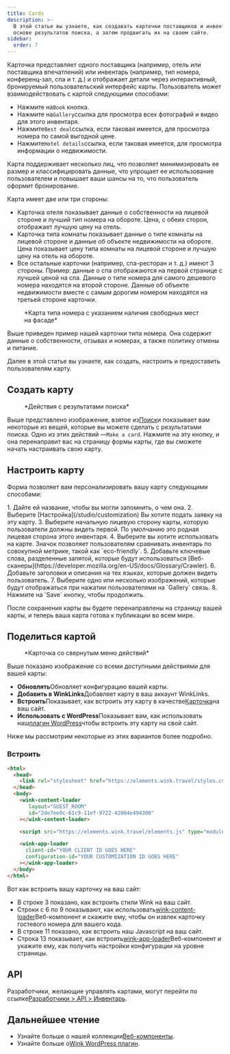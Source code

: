 ```yaml
---
title: Cards
description: >-
  В этой статье вы узнаете, как создавать карточки поставщиков и инвентаря на
  основе результатов поиска, а затем продвигать их на своем сайте.
sidebar:
  order: 7
---
```


Карточка представляет одного поставщика (например, отель или поставщика впечатлений) или инвентарь (например, тип номера, конференц-зал, спа и т. д.) и отображает детали через интерактивный, бронируемый пользовательский интерфейс карты. Пользователь может взаимодействовать с картой следующими способами:

* Нажмите на`Book` кнопка.
* Нажмите на`Gallery`ссылка для просмотра всех фотографий и видео для этого инвентаря.
* Нажмите`Best deal`ссылка, если таковая имеется, для просмотра номера по самой выгодной цене.
* Нажмите`Hotel details`ссылка, если таковая имеется, для просмотра информации о недвижимости.

Карта поддерживает несколько лиц, что позволяет минимизировать ее размер и классифицировать данные, что упрощает ее использование пользователем и повышает ваши шансы на то, что пользователь оформит бронирование.

Карта имеет две или три стороны:

* Карточка отеля показывает данные о собственности на лицевой стороне и лучший тип номера на обороте. Цена, с обеих сторон, отображает лучшую цену на отель.
* Карточка типа комнаты показывает данные о типе комнаты на лицевой стороне и данные об объекте недвижимости на обороте. Цена показывает цену типа комнаты на лицевой стороне и лучшую цену на отель на обороте.
* Все остальные карточки (например, спа-ресторан и т. д.) имеют 3 стороны. Пример: данные о спа отображаются на первой странице с лучшей ценой на спа. Данные о типе номера для самого дешевого номера находятся на второй стороне. Данные об объекте недвижимости вместе с самым дорогим номером находятся на третьей стороне карточки.

<figure>
  <CloudinaryImage width="350" height="829" resize="scale" quality="best" alt="Предварительный просмотр карты" src="academy/card-example" errorImage="noimage_opaque_nyrtl0.png" />

  <figcaption>*Карта типа номера с указанием наличия свободных мест на фасаде*</figcaption>
</figure>


Выше приведен пример нашей карточки типа номера. Она содержит данные о собственности, отзывах и номерах, а также политику отмены и питание.

Далее в этой статье вы узнаете, как создать, настроить и предоставить пользователям карту.

## Создать карту

<figure>
  <CloudinaryImage width="350" height="238" resize="scale" quality="best" alt="Действия" src="academy/inventory-actions" errorImage="noimage_opaque_nyrtl0.png" />

  <figcaption>*Действия с результатами поиска*</figcaption>
</figure>


Выше представлено изображение, взятое из[Поиск](/studio/search)и показывает вам некоторые из вещей, которые вы можете сделать с результатами поиска. Одно из этих действий —`Make a card`.
Нажмите на эту кнопку, и она перенаправит вас на страницу формы карты, где вы сможете начать настраивать свою карту.

## Настроить карту

Форма позволяет вам персонализировать вашу карту следующими способами:

<Steps>
  1. Дайте ей название, чтобы вы могли запомнить, о чем она.
  2. Выберите [Настройка](/studio/customization) Вы хотите подать заявку на эту карту.
  3. Выберите начальную лицевую сторону карты, которую пользователи должны видеть первой. По умолчанию это родная лицевая сторона этого инвентаря.
  4. Выберите <Badge text="badge" variant="tip" size="small" /> вы хотите использовать на карте. Значок позволяет пользователям сравнивать инвентарь по совокупной метрике, такой как `eco-friendly`.
  5. Добавьте ключевые слова, разделенные запятой, которые будут использоваться [Веб-сканеры](https://developer.mozilla.org/en-US/docs/Glossary/Crawler).
  6. Добавьте заголовки и описания на тех языках, которые должен видеть пользователь.
  7. Выберите одно или несколько изображений, которые будут отображаться при нажатии пользователями на `Gallery` связь.
  8. Нажмите на `Save` кнопку, чтобы продолжить.
</Steps>


После сохранения карты вы будете перенаправлены на страницу вашей карты, и теперь ваша карта готова к публикации во всем мире.

## Поделиться картой

<figure>
  <CloudinaryImage width="350" height="857" resize="scale" quality="best" alt="Карточка" src="academy/card-actions" errorImage="noimage_opaque_nyrtl0.png" />

  <figcaption>*Карточка со свернутым меню действий*</figcaption>
</figure>


Выше показано изображение со всеми доступными действиями для вашей карты:

* **Обновлять**Обновляет конфигурацию вашей карты.
* **Добавить в WinkLinks**Добавляет карту в ваш аккаунт WinkLinks.
* **Встроить**Показывает, как встроить эту карту в качестве[Карточка](/developers/web-components/#content-loader)на ваш сайт.
* **Использовать с WordPress**Показывает вам, как использовать наш[плагин WordPress](/developers/wordpress)чтобы встроить эту карту на свой сайт.

Ниже мы рассмотрим некоторые из этих вариантов более подробно.

### Встроить

```html {3, 6-9, 11, 13-16}
<html>
  <head>
    <link rel="stylesheet" href="https://elements.wink.travel/styles.css"></link>
  </head>
  <body>
    <wink-content-loader
       layout="GUEST_ROOM"
       id="2de7ee9c-61c9-11ef-9722-42004e494300"
    ></wink-content-loader>

    <script src="https://elements.wink.travel/elements.js" type="module" defer></script>

    <wink-app-loader
      client-id="YOUR CLIENT ID GOES HERE"
      configuration-id="YOUR CUSTOMIZATION ID GOES HERE"
    ></wink-app-loader>
  </body>
</html>
```

Вот как встроить вашу карточку на ваш сайт:

* В строке 3 показано, как встроить стили Wink на ваш сайт.
* Строки с 6 по 9 показывают, как использовать[wink-content-loader](/developers/web-components/#content-loader)Веб-компонент и скажите ему, чтобы он извлек карточку гостевого номера для вашего кода.
* В строке 11 показано, как встроить наш Javascript на ваш сайт.
* Строка 13 показывает, как встроить[wink-app-loader](/developers/web-components/#application-loader)Веб-компонент и укажите ему, как получить настройки конфигурации на уровне страницы.

## API

Разработчики, желающие управлять картами, могут перейти по ссылке[Разработчики > API > Инвентарь](/developers/apis/#inventory-api).

## Дальнейшее чтение

* Узнайте больше о нашей коллекции[Веб-компоненты](/developers/web-components).
* Узнайте больше о[Wink WordPress плагин](/developers/wordpress).

